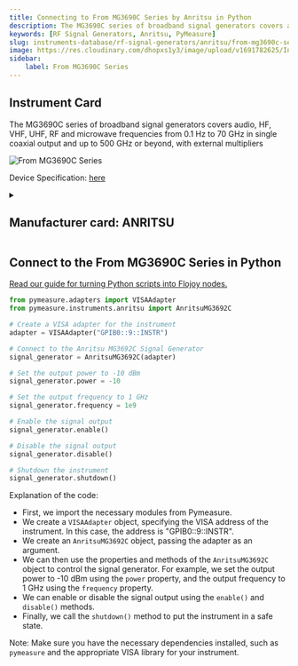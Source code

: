 ```yaml
---
title: Connecting to From MG3690C Series by Anritsu in Python
description: The MG3690C series of broadband signal generators covers audio, HF, VHF, UHF, RF and microwave frequencies from 0.1 Hz to 70 GHz in single coaxial output and up to 500 GHz or beyond, with external multipliers
keywords: [RF Signal Generators, Anritsu, PyMeasure] 
slug: instruments-database/rf-signal-generators/anritsu/from-mg3690c-series 
image: https://res.cloudinary.com/dhopxs1y3/image/upload/v1691782625/Instruments/RF%20Signal%20Generator/From-MG3690C-Series/From-MG3690C-Series.jpg
sidebar:
    label: From MG3690C Series 
---
```



## Instrument Card

The MG3690C series of broadband signal generators covers audio, HF, VHF, UHF, RF and microwave frequencies from 0.1 Hz to 70 GHz in single coaxial output and up to 500 GHz or beyond, with external multipliers

![From MG3690C Series](https://res.cloudinary.com/dhopxs1y3/image/upload/v1691782625/Instruments/RF%20Signal%20Generator/From-MG3690C-Series/From-MG3690C-Series.jpg)

Device Specification: [here](https://dl.cdn-anritsu.com/en-us/test-measurement/files/Brochures-Datasheets-Catalogs/Brochure/11410-01119C.pdf)

<details style={{ marginTop: "15px"}}>
<summary><h2 style={{display:'inline'}}>Manufacturer card: ANRITSU</h2></summary>

![ANRITSU](https://res.cloudinary.com/dhopxs1y3/image/upload/v1692125977/Instruments/Vendor%20Logos/Anritsu.png)

**Anritsu** Has Testing Solutions for Automotive, Government, Data Center, & IoT Industries. Test Solutions for IoT Devices, Government Radar, Automotive, & Signal Integrity.

- Headquarters: JAPAN
- Yearly Revenue (millions, USD): 670
- Vendor Website: [here](https://www.anritsu.com/en-us/)

</details>


<FeaturedInstrumentVideo category="RF_SIGNAL_GENERATORS" />

## Connect to the From MG3690C Series in Python

[Read our guide for turning Python scripts into Flojoy nodes.](https://docs.flojoy.ai/contribution/blocks/custom-flojoy-block/)



<Tabs>
<TabItem value="Flojoy" label="Flojoy" className="flojoy-instrument-tabs">

<SectionsCard category="RF_SIGNAL_GENERATORS" manufacturer="Anritsu"></SectionsCard>

</TabItem>
<TabItem value="PyMeasure" label="PyMeasure">


```python
from pymeasure.adapters import VISAAdapter
from pymeasure.instruments.anritsu import AnritsuMG3692C

# Create a VISA adapter for the instrument
adapter = VISAAdapter("GPIB0::9::INSTR")

# Connect to the Anritsu MG3692C Signal Generator
signal_generator = AnritsuMG3692C(adapter)

# Set the output power to -10 dBm
signal_generator.power = -10

# Set the output frequency to 1 GHz
signal_generator.frequency = 1e9

# Enable the signal output
signal_generator.enable()

# Disable the signal output
signal_generator.disable()

# Shutdown the instrument
signal_generator.shutdown()
```

Explanation of the code:
- First, we import the necessary modules from Pymeasure.
- We create a `VISAAdapter` object, specifying the VISA address of the instrument. In this case, the address is "GPIB0::9::INSTR".
- We create an `AnritsuMG3692C` object, passing the adapter as an argument.
- We can then use the properties and methods of the `AnritsuMG3692C` object to control the signal generator. For example, we set the output power to -10 dBm using the `power` property, and the output frequency to 1 GHz using the `frequency` property.
- We can enable or disable the signal output using the `enable()` and `disable()` methods.
- Finally, we call the `shutdown()` method to put the instrument in a safe state.

Note: Make sure you have the necessary dependencies installed, such as `pymeasure` and the appropriate VISA library for your instrument.

</TabItem>
</Tabs>